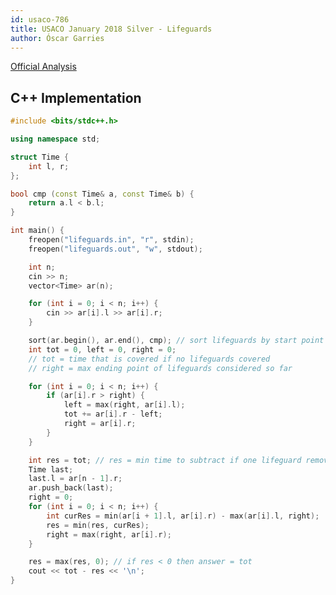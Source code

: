 ```yaml
---
id: usaco-786
title: USACO January 2018 Silver - Lifeguards
author: Óscar Garries
---
```


[Official Analysis](http://www.usaco.org/current/data/sol_lifeguards_silver_jan18.html)

<LanguageSection>
<CPPSection>

## C++ Implementation

```cpp
#include <bits/stdc++.h>

using namespace std;

struct Time {
	int l, r;
};

bool cmp (const Time& a, const Time& b) {
	return a.l < b.l;
}

int main() {
	freopen("lifeguards.in", "r", stdin);
	freopen("lifeguards.out", "w", stdout);

	int n;
	cin >> n;
	vector<Time> ar(n);

	for (int i = 0; i < n; i++) {
		cin >> ar[i].l >> ar[i].r;
	}

	sort(ar.begin(), ar.end(), cmp); // sort lifeguards by start point
	int tot = 0, left = 0, right = 0; 
	// tot = time that is covered if no lifeguards covered
	// right = max ending point of lifeguards considered so far

	for (int i = 0; i < n; i++) {
		if (ar[i].r > right) {
			left = max(right, ar[i].l);
			tot += ar[i].r - left;
			right = ar[i].r;
		}
	}

	int res = tot; // res = min time to subtract if one lifeguard removed
	Time last;
	last.l = ar[n - 1].r;
	ar.push_back(last);
	right = 0;
	for (int i = 0; i < n; i++) {
		int curRes = min(ar[i + 1].l, ar[i].r) - max(ar[i].l, right);
		res = min(res, curRes);
		right = max(right, ar[i].r);
	}

	res = max(res, 0); // if res < 0 then answer = tot
	cout << tot - res << '\n';
}
```

</CPPSection>
</LanguageSection>
